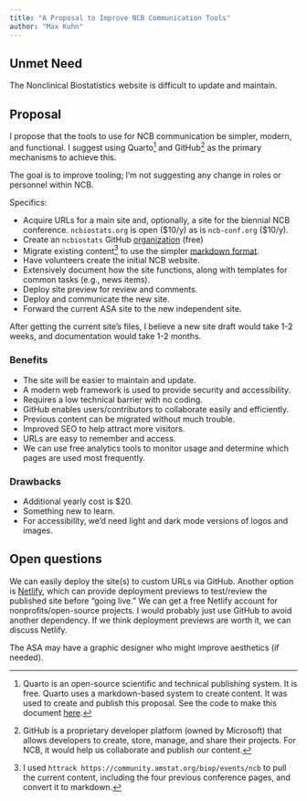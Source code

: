 ```yaml
---
title: "A Proposal to Improve NCB Communication Tools"
author: "Max Kuhn"
---
```


## Unmet Need

The Nonclinical Biostatistics website is difficult to update and maintain. 

## Proposal

I propose that the tools to use for NCB communication be simpler, modern, and functional. I suggest using Quarto^[Quarto is an open-source scientific and technical publishing system. It is free. Quarto uses a markdown-based system to create content. It was used to create and publish this proposal. See the code to make this document [here](https://github.com/topepo/ncb-com-proposal/blob/main/index.qmd).] and GitHub^[GitHub is a proprietary developer platform (owned by Microsoft) that allows developers to create, store, manage, and share their projects. For NCB, it would help us collaborate and publish our content.] as the primary mechanisms to achieve this. 

The goal is to improve tooling; I’m not suggesting any change in roles or personnel within NCB. 

Specifics: 

- Acquire URLs for a main site and, optionally, a site for the biennial NCB conference. `ncbiostats.org` is open ($10/y) as is `ncb-conf.org` ($10/y).
- Create an `ncbiostats` GitHub [organization](https://docs.github.com/en/organizations/collaborating-with-groups-in-organizations/about-organizations) (free)
- Migrate existing content^[I used `httrack https://community.amstat.org/biop/events/ncb` to pull the current content, including the four previous conference pages, and convert it to markdown.] to use the simpler [markdown format](https://www.markdownguide.org/basic-syntax/). 
- Have volunteers create the initial NCB website. 
- Extensively document how the site functions, along with templates for common tasks (e.g., news items).
- Deploy site preview for review and comments.
- Deploy and communicate the new site.
- Forward the current ASA site to the new independent site. 

After getting the current site’s files, I believe a new site draft would take 1-2 weeks, and documentation would take 1-2 months. 

### Benefits {.unnumbered}

- The site will be easier to maintain and update. 
- A modern web framework is used to provide security and accessibility. 
- Requires a low technical barrier with no coding. 
- GitHub enables users/contributors to collaborate easily and efficiently.  
- Previous content can be migrated without much trouble.
- Improved SEO to help attract more visitors. 
- URLs are easy to remember and access. 
- We can use free analytics tools to monitor usage and determine which pages are used most frequently. 

### Drawbacks {.unnumbered}

- Additional yearly cost is $20. 
- Something new to learn. 
- For accessibility, we’d need light and dark mode versions of logos and images. 

## Open questions

We can easily deploy the site(s) to custom URLs via GitHub. Another option is [Netlify](https://www.netlify.com/), which can provide deployment previews to test/review the published site before “going live.” We can get a free Netlify account for nonprofits/open-source projects. I would probably just use GitHub to avoid another dependency. If we think deployment previews are worth it, we can discuss Netlify. 

The ASA may have a graphic designer who might improve aesthetics (if needed). 
